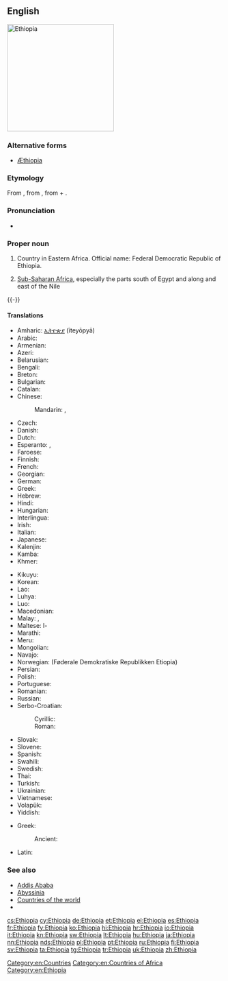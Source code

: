 ==English==
[[Image:Ethiopia (Africa orthographic projection).svg|250px|thumb|right|Ethiopia]]
{{wikipedia}}
{{wikipedia|Aethiopia (Classical Greek term)}}

===Alternative forms===
* [[Æthiopia]] {{qualifier|archaic}}

===Etymology===
From {{etyl|grc}} {{term|lang=grc|Αἰθιοπία|tr=Aithiopia}}, from {{term|lang=grc|Αἰθίοψ|tr=Aithiops||charred complexion}}, from {{term|lang=grc|αἴθω|tr=aithō||I burn}} + {{term|lang=grc|ὤψ|tr=ōps||eye, face, complexion}}.

===Pronunciation===
* {{IPA|/iθiˈoʊpiə/|lang=en}}

===Proper noun===
{{en-proper noun}}

# Country in Eastern Africa. Official name: Federal Democratic Republic of Ethiopia.
# {{historical}} [[sub-Saharan Africa|Sub-Saharan Africa]], especially the parts south of Egypt and along and east of the Nile

{{-}}

====Translations====
{{trans-top|country in Eastern Africa}}
* Amharic: [[ኢትዮጵያ]] (īteyōpyā)
* Arabic: {{t-|ar|إثيوبيا|f|tr='ithiubiya}}
* Armenian: {{t-|hy|Եթովպիա|tr=Et’ovpia}}
* Azeri: {{t+|az|Efiopiya}}
* Belarusian: {{t-|be|Эфіопія|f|tr=Efiópija}}
* Bengali: {{t-|bn|ইথিওপিয়া|tr=ithi'ōpiẏā|sc=Beng}}
* Breton: {{t-|br|Etiopia}}
* Bulgarian: {{t-|bg|Етиопия|f|tr=Etiópija}}
* Catalan: {{t+|ca|Etiòpia|f}}
* Chinese:
*: Mandarin: {{t-|cmn|埃塞俄比亞|sc=Hani}}, {{t-|cmn|埃塞俄比亚|tr=Āisài'ébǐyà|sc=Hani}}
* Czech: {{t+|cs|Etiopie|f}}
* Danish: {{t+|da|Etiopien}}
* Dutch: {{t+|nl|Ethiopië}}
* Esperanto: {{t-|eo|Etiopio}}, {{t-|eo|Etiopujo}}
* Faroese: {{t-|fo|Etiopia|f|n}}
* Finnish: {{t+|fi|Etiopia}}
* French: {{t+|fr|Éthiopie}}
* Georgian: {{t-|ka|ეთიოპია|tr=etiopia|sc=Geor}}
* German: {{t+|de|Äthiopien|n}}
* Greek: {{t+|el|Αιθιοπία|f|tr=Aithiopía}}
* Hebrew: {{t-|he|אתיופיה}}
* Hindi: {{t+|hi|इथियोपिया|tr=ithiyōpiyā}}
* Hungarian: {{t+|hu|Etiópia}}
* Interlingua: {{t-|ia|Ethiopia}}
* Irish: {{t-|ga|Aetóip|f|alt=an Aetóip}}
* Italian: {{t+|it|Etiopia|f}}
* Japanese: {{t+|ja|エチオピア|tr=Echiopia}}
* Kalenjin: {{tø|kln|Ethiopia}}
* Kamba: {{tø|kam|Ethiopia}}
* Khmer: {{t-|km|អេត្យូពី|tr=eityopi|sc=Khmr}}
{{trans-mid}}
* Kikuyu: {{tø|ki|Ethiopia}}
* Korean: {{t+|ko|에티오피아|tr=Etiopia|sc=Hang}}
* Lao: {{t-|lo|ເອທິໂອປີ|tr='eethi'oopii|sc=Laoo}}
* Luhya: {{tø|luy|Ethiopia}}
* Luo: {{tø|luo|Ethiopia}}
* Macedonian: {{t+|mk|Етиопија|f|tr=Etiópija}}
* Malay: {{t-|ms|Ethiopia}}, {{qualifier|probably obsolete}} {{t-|ms|Habsyah}}
* Maltese: l-{{t-|mt|Etjopja}}
* Marathi: {{t-|mr|इथियोपिया|m|tr=ithiyopiyā|sc=Deva}}
* Meru: {{tø|mer|Ethiopia}}
* Mongolian: {{t+|mn|Этиоп|tr=Etióp|sc=Cyrl}}
* Navajo: {{tø|nv|Iithiyópya}}
* Norwegian: {{t+|no|Etiopia}} (Føderale Demokratiske Republikken Etiopia)
* Persian: {{t+|fa|اتیوپی}}
* Polish: {{t+|pl|Etiopia|f}}
* Portuguese: {{t+|pt|Etiópia|f}}
* Romanian: {{t-|ro|Etiopia|f}}
* Russian: {{t+|ru|Эфиопия|f|tr=Efiópija}}
* Serbo-Croatian:
*: Cyrillic: {{t-|sh|Етиопија|f|sc=Cyrl}}
*: Roman: {{t-|sh|Etiopija|f}}
* Slovak: {{t-|sk|Etiópia|f}}
* Slovene: {{t+|sl|Etiopija|f}}
* Spanish: {{t+|es|Etiopía|f}}
* Swahili: {{t+|sw|Uhabeshi}}
* Swedish: {{t+|sv|Etiopien}}
* Thai: {{t+|th|เอธิโอเปีย|tr=aytíōbpia}}
* Turkish: {{t+|tr|Etyopya}}
* Ukrainian: {{t+|uk|Ефіопія|f|tr=Efiópija}}
* Vietnamese: {{t-|vi|Ethiopia}}
* Volapük: {{t+|vo|Lätiopän}}
* Yiddish: {{t-|yi|עטיאָפיע|tr=Etiopye|sc=Hebr}}
{{trans-bottom}}

{{trans-top|Sub-Saharan Africa (historical)}}
* Greek:
*: Ancient: {{tø|grc|Αἰθιοπία|f|sc=polytonic|tr=Aithiopiā}}
{{trans-mid}}
* Latin: {{t-|la|Aethiopia|f}}
{{trans-bottom}}

===See also===
* [[Addis Ababa]]
* [[Abyssinia]]
* [[Appendix:Countries of the world|Countries of the world]]
* {{pedia}}

[[Category:en:Countries]]
[[Category:en:Countries of Africa]]
[[Category:en:Ethiopia]]

[[cs:Ethiopia]]
[[cy:Ethiopia]]
[[de:Ethiopia]]
[[et:Ethiopia]]
[[el:Ethiopia]]
[[es:Ethiopia]]
[[fr:Ethiopia]]
[[fy:Ethiopia]]
[[ko:Ethiopia]]
[[hi:Ethiopia]]
[[hr:Ethiopia]]
[[io:Ethiopia]]
[[it:Ethiopia]]
[[kn:Ethiopia]]
[[sw:Ethiopia]]
[[lt:Ethiopia]]
[[hu:Ethiopia]]
[[ja:Ethiopia]]
[[nn:Ethiopia]]
[[nds:Ethiopia]]
[[pl:Ethiopia]]
[[pt:Ethiopia]]
[[ru:Ethiopia]]
[[fi:Ethiopia]]
[[sv:Ethiopia]]
[[ta:Ethiopia]]
[[tg:Ethiopia]]
[[tr:Ethiopia]]
[[uk:Ethiopia]]
[[zh:Ethiopia]]